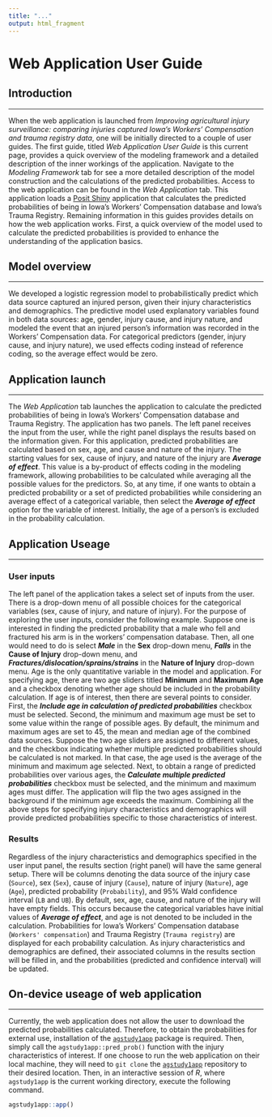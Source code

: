 ---
title: "..."
output: html_fragment
---

# Web Application User Guide

## Introduction

----

When the web application is launched from *Improving agricultural injury surveillance: comparing injuries captured Iowa’s Workers’ Compensation and trauma registry data*, one will be initially directed to a couple of user guides. The first guide, titled *Web Application User Guide* is this current page, provides a quick overview of the modeling framework and a detailed description of the inner workings of the application. Navigate to the *Modeling Framework* tab for see a more detailed description of the model construction and the calculations of the predicted probabilities. Access to the web application can be found in the *Web Application* tab. This application loads a [Posit Shiny](https://shiny.posit.co) application that calculates the predicted probabilities of being in Iowa's Workers' Compensation database and Iowa's Trauma Registry. Remaining information in this guides provides details on how the web  application works. First, a quick overview of the model used to calculate the predicted probabilities is provided to enhance the understanding of the application basics.

## Model overview

----

We developed a logistic regression model to probabilistically predict which data source captured an injured person, given their injury characteristics and demographics. The predictive model used explanatory variables found in both data sources: age, gender, injury cause, and injury nature, and modeled the event that an injured person’s information was recorded in the Workers’ Compensation data. For categorical predictors (gender, injury cause, and injury nature), we used effects coding instead of reference coding, so the average effect would be zero.

## Application launch

----

The *Web Application* tab launches the application to calculate the predicted probabilities of being in Iowa's Workers' Compensation database and Trauma Registry. The application has two panels. The left panel receives the input from the user, while the right panel displays the results based on the information given. For this application, predicted probabilities are calculated based on sex, age, and cause and nature of the injury. The starting values for sex, cause of injury, and nature of the injury are ***Average of effect***. This value is a by-product of effects coding in the modeling framework, allowing probabilities to be calculated while averaging all the possible values for the predictors. So, at any time, if one wants to obtain a predicted probability or a set of predicted probabilities while considering an average effect of a categorical variable, then select the ***Average of effect*** option for the variable of interest. Initially, the age of a person's is excluded in the probability calculation.

## Application Useage

----

### User inputs
The left panel of the application takes a select set of inputs from the user. There is a drop-down menu of all possible choices for the categorical variables (sex, cause of injury, and nature of injury). For the purpose of exploring the user inputs, consider the following example. Suppose one is interested in finding the predicted probability that a male who fell and fractured his arm is in the workers' compensation database. Then, all one would need to do is select ***Male*** in the **Sex** drop-down menu, ***Falls*** in the **Cause of Injury** drop-down menu, and ***Fractures/dislocation/sprains/strains*** in the **Nature of Injury** drop-down menu. Age is the only quantitative variable in the model and application. For specifying age, there are two age sliders titled **Minimum** and **Maximum Age** and a checkbox denoting whether age should be included in the probability calculation. If age is of interest, then there are several points to consider. First, the ***Include age in calculation of predicted probabilities*** checkbox must be selected. Second, the minimum and maximum age must be set to some value within the range of possible ages. By default, the minimum and maximum ages are set to 45, the mean and median age of the combined data sources. Suppose the two age sliders are assigned to different values, and the checkbox indicating whether multiple predicted probabilities should be calculated is not marked. In that case, the age used is the average of the minimum and maximum age selected. Next, to obtain a range of predicted probabilities over various ages, the ***Calculate multiple predicted probabilities*** checkbox must be selected, and the minimum and maximum ages must differ. The application will flip the two ages assigned in the background if the minimum age exceeds the maximum. Combining all the above steps for specifying injury characteristics and demographics will provide predicted probabilities specific to those characteristics of interest. 

### Results
Regardless of the injury characteristics and demographics specified in the user input panel, the results section (right panel) will have the same general setup. There will be columns denoting the data source of the injury case (`Source`), sex (`Sex`), cause of injury (`Cause`), nature of injury (`Nature`), age (`Age`), predicted probability (`Probability`), and $95\%$ Wald confidence interval (`LB` and `UB`). By default, sex, age, cause, and nature of the injury will have empty fields. This occurs because the categorical variables have initial values of ***Average of effect***, and age is not denoted to be included in the calculation. Probabilities for Iowa's Workers' Compensation database (`Workers' compensation`) and Trauma Registry (`Trauma registry`) are displayed for each probability calculation. As injury characteristics and demographics are defined, their associated columns in the results section will be filled in, and the probabilities (predicted and confidence interval) will be updated.


## On-device useage of web application

----

Currently, the web application does not allow the user to download the predicted probabilities calculated. Therefore, to obtain the probabilities for external use, installation of the [`agstudy1app`](https://github.com/deboonstra/agstudy1app) package is required. Then, simply call the `agstudy1app::pred_prob()` function with the injury characteristics of interest. If one choose to run the web application on their local machine, they will need to `git clone` the [`agstudy1app`](https://github.com/deboonstra/agstudy1app) repository to their desired location. Then, in an interactive session of *R*, where `agstudy1app` is the current working directory, execute the following command.

```{r, eval = FALSE}
agstudy1app::app()
```
